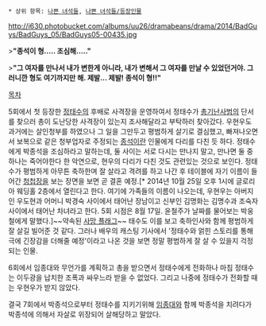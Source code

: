  * 상위 항목: [[나쁜 녀석들]], [[나쁜 녀석들/등장인물]]

http://i630.photobucket.com/albums/uu26/dramabeans/drama/2014/BadGuys/BadGuys_05/BadGuys05-00435.jpg

>'''"종석이 형..... 조심해....."'''

>'''"그 여자를 만나서 내가 변한게 아니라, 내가 변해서 그 여자를 만날 수 있었던거야. 그러니깐 형도 여기까지만 해. 제발... 제발! 종석이 형!!"'''

[[목차]]

5회에서 첫 등장한 [[정태수]]의 후배로 사격장을 운영하여서 정태수가 [[총기난사]]범의 단서를 찾으러 총이 도난당한 사격장이 있는지 조사해달라고 부탁하러 찾아갔다. 우현우도 과거에는 살인청부를 하였으나 그 일을 그만두고 평범하게 살기로 결심했고, 빠져나오면서 보복으로 같은 청부업자로 주정되는 [[박종석|종석]]이란 인물에게 다리를 다친 듯 하다. 정태수에게 박종석을 조심하라고 말하는데, 둘 사이는 서로 다시는 만나지 말고, 만나면 둘 중 하나는 죽어야한다 한 악연으로, 현우의 다리가 다친 것도 관련있는 것으로 보인다. 정태수가 평범하게 아무튼 축하한며 잘 살라고 격려를 하고 나간 후 테이블에 자기 이름이 들어간 [[청첩장]]을 보는 장면을 보면 곧 결혼 예정.[* 2014년 10월 25일 오후 1시에 글로리아 웨딩홀 2층에서 열린다고 한다. 여기에 가족들의 이름이 나오는데, 우현우는 아버지인 우도현과 어머니 박경숙 사이에서 태어난 장남이고 신부인 김명화는 김명수과 조숙자 사이에서 태어난 차녀라고 한다. 5회 시점은 8월 17일. 윤철주가 날짜를 물어보는 박웅철에게 말했다.]~~약속된 [[사망 플래그]]~~ 태수도 이를 보고 축하인사와 함께 평범하게 잘 살길 빌어준 것 같다. 그러나 배우의 캐스팅 기사에서 '정태수와 얽힌 스토리를 통해 극에 긴장감을 더해줄 예정'이라고 나온 것을 보면 정말 평범하게 잘 살 수 있을지 걱정되는 인물.     

6회에서 임종대와 무언가를 계획하고 총을 받으면서 정태수에게 전화하나 마침 정태수는 이두광을 납치한 조폭과 싸우느라 받을 수 없었다. 그리고 나중에 정태수가 전화할 때는 우현우가 받지 않았다.

결국 7회에서 박종석으로부터 정태수를 지키기위해 [[임종대]]와 함께 박종석을 치려다가 박종석에 의해서 자살로 위장되어 살해당하고 말았다.
